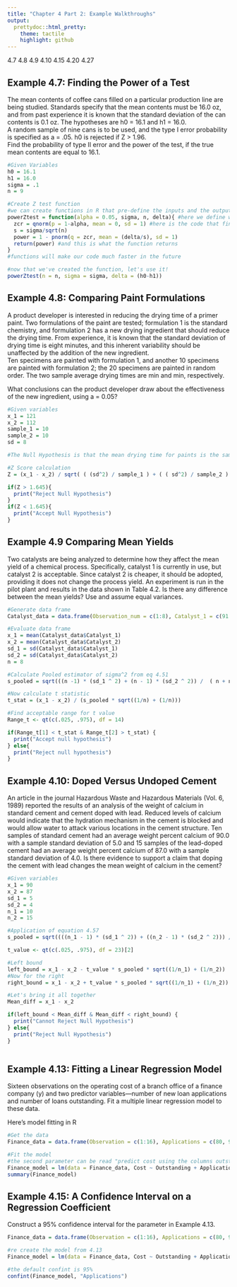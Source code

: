 ```yaml
---
title: "Chapter 4 Part 2: Example Walkthroughs"
output:
  prettydoc::html_pretty:
    theme: tactile
    highlight: github
---
```


4.7 4.8 4.9 4.10 4.15 4.20 4.27

## Example 4.7: Finding the Power of a Test

The mean contents of coffee cans filled on a particular production line are being studied. Standards specify that the mean contents must be 16.0 oz, and from past experience it is known that the standard deviation of the can contents is 0.1 oz. The hypotheses are h0 = 16.1 and h1 = 16.0.  
A random sample of nine cans is to be used, and the type I error probability is specified as a = .05. h0 is rejected if Z > 1.96.   
Find the probability of type II error and the power of the test, if the true mean contents are equal to 16.1.  

  
```r
#Given Variables
h0 = 16.1
h1 = 16.0
sigma = .1
n = 9

#Create Z test function
#we can create functions in R that pre-define the inputs and the outputs
powerZtest = function(alpha = 0.05, sigma, n, delta){ #here we define what the user will need to input to use our function
  zcr = qnorm(p = 1-alpha, mean = 0, sd = 1) #here is the code that finds the power of a Z test
  s = sigma/sqrt(n)
  power = 1 - pnorm(q = zcr, mean = (delta/s), sd = 1)
  return(power) #and this is what the function returns
}
#functions will make our code much faster in the future

#now that we've created the function, let's use it!
powerZtest(n = n, sigma = sigma, delta = (h0-h1))


```
  
  
## Example 4.8: Comparing Paint Formulations

A product developer is interested in reducing the drying time of a primer paint. Two formulations of the paint are tested; formulation 1 is the standard chemistry, and formulation 2 has a new drying ingredient that should reduce the drying time. From experience, it is known that the standard deviation of drying time is eight minutes, and this inherent variability should be unaffected by the addition of the new ingredient.  
Ten specimens are painted with formulation 1, and another 10 specimens are painted with formulation 2; the 20 specimens are painted in random order. The two sample average drying times are min and min, respectively. 
  
What conclusions can the product developer draw about the effectiveness of the new ingredient, using a = 0.05?




```r
#Given variables
x_1 = 121
x_2 = 112
sample_1 = 10
sample_2 = 10
sd = 8

#The Null Hypothesis is that the mean drying time for paints is the same

#Z Score calculation
Z = (x_1 - x_2) / sqrt( ( (sd^2) / sample_1 ) + ( ( sd^2) / sample_2 ) )

if(Z > 1.645){
  print("Reject Null Hypothesis")
}
if(Z < 1.645){
  print("Accept Null Hypothesis")
}

```


  
## Example 4.9 Comparing Mean Yields

Two catalysts are being analyzed to determine how they affect the mean yield of a chemical process. Specifically, catalyst 1 is currently in use, but catalyst 2 is acceptable. Since catalyst 2 is cheaper, it should be adopted, providing it does not change the process yield. An experiment is run in the pilot plant and results in the data shown in Table 4.2. Is there any difference between the mean yields? Use and assume equal variances.
  
  
  
```r

#Generate data frame
Catalyst_data = data.frame(Observation_num = c(1:8), Catalyst_1 = c(91.50, 94.18, 92.18, 95.39, 91.79, 89.07, 94.72, 89.21), Catalyst_2 = c(89.19, 90.95, 90.46, 93.21, 97.19, 97.04, 91.07, 92.75))

#Evaluate data frame
x_1 = mean(Catalyst_data$Catalyst_1)
x_2 = mean(Catalyst_data$Catalyst_2)
sd_1 = sd(Catalyst_data$Catalyst_1)
sd_2 = sd(Catalyst_data$Catalyst_2)
n = 8

#Calculate Pooled estimator of sigma^2 from eq 4.51
s_pooled = sqrt(((n -1) * (sd_1 ^ 2) + (n - 1) * (sd_2 ^ 2)) /  ( n + n - 2))

#Now calculate t statistic
t_stat = (x_1 - x_2) / (s_pooled * sqrt((1/n) + (1/n)))

#Find acceptable range for t value
Range_t <- qt(c(.025, .975), df = 14)

if(Range_t[1] < t_stat & Range_t[2] > t_stat) {
  print("Accept null hypothesis")
} else{
  print("Reject null hypothesis")
}


```

## Example 4.10: Doped Versus Undoped Cement

An article in the journal Hazardous Waste and Hazardous Materials (Vol. 6, 1989) reported the results of an analysis of the weight of calcium in standard cement and cement doped with lead. Reduced levels of calcium would indicate that the hydration mechanism in the cement is blocked and would allow water to attack various locations in the cement structure. Ten samples of standard cement had an average weight percent calcium of 90.0 with a sample standard deviation of 5.0 and 15 samples of the lead-doped cement had an average weight percent calcium of 87.0 with a sample standard deviation of 4.0. Is there evidence to support a claim that doping the cement with lead changes the mean weight of calcium in the cement?
  
  
  

```r
#Given variables
x_1 = 90
x_2 = 87
sd_1 = 5
sd_2 = 4
n_1 = 10
n_2 = 15

#Application of equation 4.57
s_pooled = sqrt((((n_1 - 1) * (sd_1 ^ 2)) + ((n_2 - 1) * (sd_2 ^ 2))) / (n_1 + n_2 - 2))

t_value <- qt(c(.025, .975), df = 23)[2]

#Left bound
left_bound = x_1 - x_2 - t_value * s_pooled * sqrt((1/n_1) + (1/n_2))
#Now for the right
right_bound = x_1 - x_2 + t_value * s_pooled * sqrt((1/n_1) + (1/n_2))

#Let's bring it all together
Mean_diff = x_1 - x_2

if(left_bound < Mean_diff & Mean_diff < right_bound) {
  print("Cannot Reject Null Hypothesis")
} else{
  print("Reject Null Hypothesis")
}



```

## Example 4.13: Fitting a Linear Regression Model

Sixteen observations on the operating cost of a branch office of a finance company (y) and two predictor variables—number of new loan applications and number of loans outstanding. Fit a multiple linear regression model to these data.
  
Here's model fitting in R

```r
#Get the data
Finance_data = data.frame(Observation = c(1:16), Applications = c(80, 93, 100, 82, 90, 99, 81, 96, 94, 93, 97, 95, 100, 85, 86, 87), Outstanding = c(8,9,10,12,11,8,8,10,12,11,13,11,8,12,9,12), Cost = c(2256,2340,2426,2293,2330,2368,2250,2409,2364,2379,2440,2364,2404,2317,2309,2328))

#Fit the model
#the second parameter can be read "predict cost using the columns outstanding and applications"
Finance_model = lm(data = Finance_data, Cost ~ Outstanding + Applications)
summary(Finance_model)

```
  
  

## Example 4.15: A Confidence Interval on a Regression Coefficient

Construct a 95% confidence interval for the parameter in Example 4.13.


```r
Finance_data = data.frame(Observation = c(1:16), Applications = c(80, 93, 100, 82, 90, 99, 81, 96, 94, 93, 97, 95, 100, 85, 86, 87), Outstanding = c(8,9,10,12,11,8,8,10,12,11,13,11,8,12,9,12), Cost = c(2256,2340,2426,2293,2330,2368,2250,2409,2364,2379,2440,2364,2404,2317,2309,2328))

#re create the model from 4.13 
Finance_model = lm(data = Finance_data, Cost ~ Outstanding + Applications)

#the default confint is 95%
confint(Finance_model, "Applications")


```

